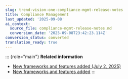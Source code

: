 ```yaml
---
slug: trend-vision-one-compliance-mgmt-release-notes
title: Compliance Management
last_updated: '2025-09-08'
ai_context:
  source_file: compliance-mgmt-release-notes.md
  conversion_date: '2025-09-08T23:42:23.114Z'
conversion_status: converted
translation_ready: true
---
```


::: {role="main"}
**Related information**

- [New frameworks and features added (July 2, 2025)](component-management-june-24-2025.mdx)
- [New frameworks and features added](rn-comp-mgmt-2025-04-01.mdx)
:::
